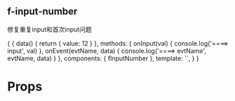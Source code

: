 
<Meta title="f-input-number" component={fInputNumber} />

## f-input-number

修复重复input和首次input问题

<Preview>
  <Story name="简单用法">
  {
    {
      data() {
        return {
          value: 12
        }
      },
      methods: {
        onInput(val) {
          console.log('====> input', val)
        },
        onEvent(evtName, data) {
          console.log('====> evtName', evtName, data)
        }
      },
      components: { fInputNumber },
      template: `<fInputNumber @change="onEvent('change', $event)" @focus="onEvent('focus', $event)" @blur="onEvent('blur', $event)" v-model="value" @input="onInput" />`,
    }
  }
  </Story>
</Preview>

# Props

<Props of={fInputNumber} />
